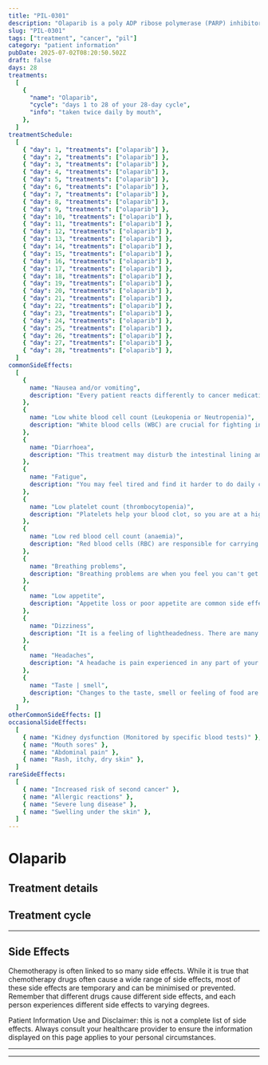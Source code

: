 ```yaml
---
title: "PIL-0301"
description: "Olaparib is a poly ADP ribose polymerase (PARP) inhibitor that works as a targeted therapy. The specific types of PARP proteins help BRCA-mutated cancer cells grow and spread. Olaparib stops the growth of cancer cells by blocking the activity of PARP. It is given for breast, gynaecological, pancreatic, and prostate cancer."
slug: "PIL-0301"
tags: ["treatment", "cancer", "pil"]
category: "patient information"
pubDate: 2025-07-02T08:20:50.502Z
draft: false
days: 28
treatments:
  [
    {
      "name": "Olaparib",
      "cycle": "days 1 to 28 of your 28-day cycle",
      "info": "taken twice daily by mouth",
    },
  ]
treatmentSchedule:
  [
    { "day": 1, "treatments": ["olaparib"] },
    { "day": 2, "treatments": ["olaparib"] },
    { "day": 3, "treatments": ["olaparib"] },
    { "day": 4, "treatments": ["olaparib"] },
    { "day": 5, "treatments": ["olaparib"] },
    { "day": 6, "treatments": ["olaparib"] },
    { "day": 7, "treatments": ["olaparib"] },
    { "day": 8, "treatments": ["olaparib"] },
    { "day": 9, "treatments": ["olaparib"] },
    { "day": 10, "treatments": ["olaparib"] },
    { "day": 11, "treatments": ["olaparib"] },
    { "day": 12, "treatments": ["olaparib"] },
    { "day": 13, "treatments": ["olaparib"] },
    { "day": 14, "treatments": ["olaparib"] },
    { "day": 15, "treatments": ["olaparib"] },
    { "day": 16, "treatments": ["olaparib"] },
    { "day": 17, "treatments": ["olaparib"] },
    { "day": 18, "treatments": ["olaparib"] },
    { "day": 19, "treatments": ["olaparib"] },
    { "day": 20, "treatments": ["olaparib"] },
    { "day": 21, "treatments": ["olaparib"] },
    { "day": 22, "treatments": ["olaparib"] },
    { "day": 23, "treatments": ["olaparib"] },
    { "day": 24, "treatments": ["olaparib"] },
    { "day": 25, "treatments": ["olaparib"] },
    { "day": 26, "treatments": ["olaparib"] },
    { "day": 27, "treatments": ["olaparib"] },
    { "day": 28, "treatments": ["olaparib"] },
  ]
commonSideEffects:
  [
    {
      name: "Nausea and/or vomiting",
      description: "Every patient reacts differently to cancer medication. Many people feel nauseous, and some also experience vomiting. Nausea and vomiting can be managed or reduced with medication.",
    },
    {
      name: "Low white blood cell count (Leukopenia or Neutropenia)",
      description: "White blood cells (WBC) are crucial for fighting infection. While receiving treatment, your WBC count can drop, putting you at a higher risk of disease.",
    },
    {
      name: "Diarrhoea",
      description: "This treatment may disturb the intestinal lining and cause loose, watery, and more frequent stools than usual. Certain medications have a higher chance of causing diarrhoea.",
    },
    {
      name: "Fatigue",
      description: "You may feel tired and find it harder to do daily chores/activities that you usually do or want to do. It may be physical, emotional and mental exhaustion.",
    },
    {
      name: "Low platelet count (thrombocytopenia)",
      description: "Platelets help your blood clot, so you are at a higher risk of bleeding when your platelet count decreases. Let your oncology care team know if you have any excess bruising or bleeding, including nose bleeds, sore gums or blood in your urine or stool.",
    },
    {
      name: "Low red blood cell count (anaemia)",
      description: "Red blood cells (RBC) are responsible for carrying oxygen to the tissues in your body. When you have a low RBC count, you may feel tired or weak and have pale skin.",
    },
    {
      name: "Breathing problems",
      description: "Breathing problems are when you feel you can't get enough air, your chest feels very tight, you are breathless, or you feel like you're being suffocated.",
    },
    {
      name: "Low appetite",
      description: "Appetite loss or poor appetite are common side effects of cancer and its treatment. This means you may eat less than usual, not feel hungry, or feel full after eating only a tiny amount.",
    },
    {
      name: "Dizziness",
      description: "It is a feeling of lightheadedness. There are many possible causes of dizziness. For cancer patients, the reason is often nausea and vomiting associated with chemotherapy. Treatment of nausea and vomiting with antiemetic drugs may help relieve dizziness. Dizziness and vertigo are not the same.",
    },
    {
      name: "Headaches",
      description: "A headache is pain experienced in any part of your head. It is a common condition and, in most cases, is not a symptom of serious illness. There are many different types of headaches, and many other things can cause them.",
    },
    {
      name: "Taste | smell",
      description: "Changes to the taste, smell or feeling of food are a common side effect for people before, during and after cancer treatment. This can affect what foods you are able to eat and enjoy eating, and may contribute to a loss of appetite and weight loss.",
    },
  ]
otherCommonSideEffects: []
occasionalSideEffects:
  [
    { name: "Kidney dysfunction (Monitored by specific blood tests)" },
    { name: "Mouth sores" },
    { name: "Abdominal pain" },
    { name: "Rash, itchy, dry skin" },
  ]
rareSideEffects:
  [
    { name: "Increased risk of second cancer" },
    { name: "Allergic reactions" },
    { name: "Severe lung disease" },
    { name: "Swelling under the skin" },
  ]
---
```



# Olaparib

<TreatmentHeader description={frontmatter.description} />

## Treatment details

<LegendGrid treatments={treatments} />

## Treatment cycle

<TreatmentCycleGrid treatmentSchedule={treatmentSchedule} />

<hr class="py-0 border-t-[0.5px] border-gray-500" />

## Side Effects

Chemotherapy is often linked to so many side effects. While it is true that chemotherapy drugs often cause a wide range of side effects, most of these side effects are temporary and can be minimised or prevented. Remember that different drugs cause different side effects, and each person experiences different side effects to varying degrees.

<CommonSideEffects commonSideEffects={commonSideEffects} />
<OtherCommonSideEffects otherCommonSideEffects={otherCommonSideEffects} />
<OccasionalSideEffects occasionalSideEffects={occasionalSideEffects} />
<RareSideEffects rareSideEffects={rareSideEffects} />
<p>
  <span class="font-bold">Patient Information Use and Disclaimer:</span> this is
  not a complete list of side effects. Always consult your healthcare provider
  to ensure the information displayed on this page applies to your personal
  circumstances.
</p>
<hr class="py-0 border-t-[0.5px] border-gray-500" />

<SafeHandlingAccordion />
<GeneralPrecautionsAccordion />
<LifestyleSafetyAccordion />

<hr class="py-0 border-t-[0.5px] border-gray-500" />

<HealthcareTeamContact />
